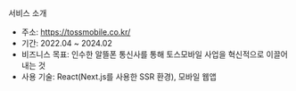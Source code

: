 
<SubHeading2>서비스 소개</SubHeading2>

- 주소: https://tossmobile.co.kr/
- 기간: 2022.04 ~ 2024.02
- 비즈니스 목표: 인수한 알뜰폰 통신사를 통해 토스모바일 사업을 혁신적으로 이끌어내는 것
- 사용 기술: React(Next.js를 사용한 SSR 환경), 모바일 웹앱
